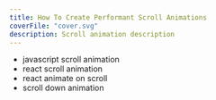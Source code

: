 ```yaml
---
title: How To Create Performant Scroll Animations
coverFile: "cover.svg"
description: Scroll animation description
---
```


- javascript scroll animation
- react scroll animation
- react animate on scroll
- scroll down animation
